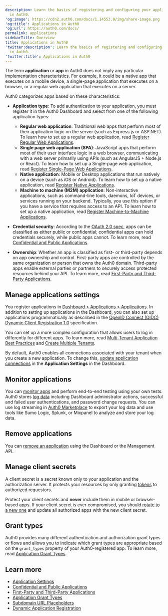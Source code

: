 ```yaml
---
description: Learn the basics of registering and configuring your applications
  in Auth0.
'og:image': https://cdn2.auth0.com/docs/1.14553.0/img/share-image.png
'og:title': Applications in Auth0
'og:url': https://auth0.com/docs/
permalink: applications
sidebarTitle: Overview
title: Applications in Auth0
'twitter:description': Learn the basics of registering and configuring your applications
  in Auth0.
'twitter:title': Applications in Auth0
---
```

The term **application** or **app** in Auth0 does not imply any particular implementation characteristics. For example, it could be a native app that executes on a mobile device, a single-page application that executes on a browser, or a regular web application that executes on a server.

Auth0 categorizes apps based on these characteristics:

* **Application type**: To add authentication to your application, you must register it in the <Tooltip tip="Auth0 Dashboard: Auth0's main product to configure your services." cta="View Glossary" href="/docs/glossary?term=Auth0+Dashboard">Auth0 Dashboard</Tooltip> and select from one of the following application types:

  + **Regular web application**: Traditional web apps that perform most of their application logic on the server (such as Express.js or ASP.NET). To learn how to set up a regular web application, read [Register Regular Web Applications](/docs/get-started/auth0-overview/create-applications/regular-web-apps).
  + **Single page web application (SPA)**: JavaScript apps that perform most of their user interface logic in a web browser, communicating with a web server primarily using APIs (such as AngularJS + Node.js or React). To learn how to set up a Single-page web application, read [Register Single-Page Web Applications](/docs/get-started/auth0-overview/create-applications/single-page-web-apps).
  + **Native application**: Mobile or Desktop applications that run natively on a device (such as iOS or Android). To learn how to set up a native application, read [Register Native Applications](/docs/get-started/auth0-overview/create-applications/native-apps).
  + **Machine to machine (M2M) application**: Non-interactive applications, such as command-line tools, daemons, IoT devices, or services running on your backend. Typically, you use this option if you have a service that requires access to an API. To learn how to set up a native application, read [Register Machine-to-Machine Applications](/docs/get-started/auth0-overview/create-applications/machine-to-machine-apps).
* **Credential security**: According to the [OAuth 2.0 spec](https://tools.ietf.org/html/rfc6749#section-2.1), apps can be classified as either public or confidential; confidential apps can hold credentials securely, while public apps cannot. To learn more, read [Confidential and Public Applications](/docs/get-started/applications/confidential-and-public-applications).
* **Ownership**: Whether an app is classified as first- or third-party depends on app ownership and control. First-party apps are controlled by the same organization or person that owns the Auth0 domain. Third-party apps enable external parties or partners to securely access protected resources behind your API. To learn more, read [First-Party and Third-Party Applications](/docs/get-started/applications/confidential-and-public-applications/first-party-and-third-party-applications).

## Manage applications settings

You register applications in [Dashboard > Applications > Applications](https://manage.auth0.com/#/applications/{yourClientId}/settings). In addition to setting up applications in the Dashboard, you can also set up applications programmatically as described in the [OpenID Connect (OIDC) Dynamic Client Registration 1.0](https://openid.net/specs/openid-connect-registration-1_0.html)  specification.

You can set up a more complex configuration that allows users to log in differently for different apps. To learn more, read [Multi-Tenant Application Best Practices](/docs/get-started/auth0-overview/create-tenants/multi-tenant-apps-best-practices) and [Create Multiple Tenants](/docs/get-started/auth0-overview/create-tenants/create-multiple-tenants).

By default, Auth0 enables all connections associated with your tenant when you create a new application. To change this, [update application connections](/docs/get-started/applications/update-application-connections) in the **Application Settings** in the Dashboard.

## Monitor applications

You can [monitor apps](/docs/deploy-monitor/monitor/monitor-applications) and perform end-to-end testing using your own tests. Auth0 stores [log data](/docs/deploy-monitor/logs) including Dashboard administrator actions, successful and failed user authentications, and password change requests. You can use log streaming in [Auth0 Marketplace](https://marketplace.auth0.com/features/log-streaming) to export your log data and use tools like Sumo Logic, Splunk, or Mixpanel to analyze and store your log data.

## Remove applications

You can [remove an application](/docs/get-started/applications/remove-applications) using the Dashboard or the <Tooltip tip="Management API: A product to allow customers to perform administrative tasks." cta="View Glossary" href="/docs/glossary?term=Management+API">Management API</Tooltip>.

## Manage client secrets

A <Tooltip tip="Authorization Server: Centralized server that contributes to defining the boundaries of a user’s access. For example, your authorization server can control the data, tasks, and features available to a user." cta="View Glossary" href="/docs/glossary?term=client+secret">client secret</Tooltip> is a secret known only to your application and the <Tooltip tip="Client Secret: Secret used by a client (application) to authenticate with the Authorization Server; it should be known to only the client and the Authorization Server and must be sufficiently random to not be guessable." cta="View Glossary" href="/docs/glossary?term=authorization+server">authorization server</Tooltip>. It protects your resources by only granting [tokens](/docs/secure/tokens) to authorized requestors.

Protect your client secrets and **never** include them in mobile or browser-based apps. If your client secret is ever compromised, you should [rotate to a new one](/docs/get-started/applications/rotate-client-secret) and update all authorized apps with the new client secret.

## Grant types

Auth0 provides many different authentication and authorization grant types or flows and allows you to indicate which grant types are appropriate based on the `grant_types` property of your Auth0-registered app. To learn more, read [Application Grant Types](/docs/get-started/applications/application-grant-types).

## Learn more

* [Application Settings](/docs/get-started/applications/application-settings)
* [Confidential and Public Applications](/docs/get-started/applications/confidential-and-public-applications)
* [First-Party and Third-Party Applications](/docs/get-started/applications/confidential-and-public-applications/first-party-and-third-party-applications)
* [Application Grant Types](/docs/get-started/applications/application-grant-types)
* [Subdomain URL Placeholders](/docs/get-started/applications/wildcards-for-subdomains)
* [Dynamic Application Registration](/docs/get-started/applications/dynamic-client-registration)